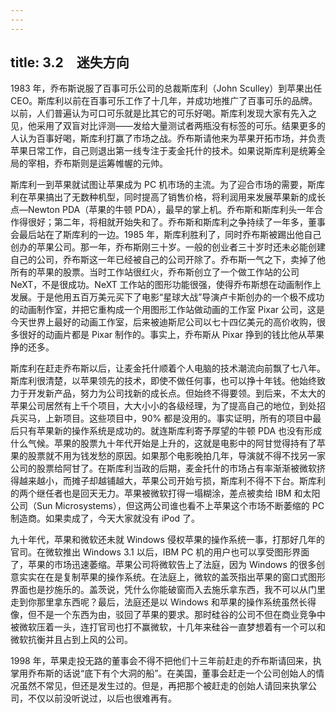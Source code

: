 ```yaml
---
---
---
```

title: 3.2　迷失方向
---



1983 年，乔布斯说服了百事可乐公司的总裁斯库利（John Sculley）到苹果出任 CEO。斯库利以前在百事可乐工作了十几年，并成功地推广了百事可乐的品牌。以前，人们普遍认为可口可乐就是比其它的可乐好喝。斯库利发现大家有先入之见，他采用了双盲对比评测——发给大量测试者两瓶没有标签的可乐。结果更多的人认为百事好喝，斯库利打赢了市场之战。乔布斯请他来为苹果开拓市场，并负责苹果日常工作，自己则退出第一线专注于麦金托什的技术。如果说斯库利是统筹全局的宰相，乔布斯则是运筹帷幄的元帅。

斯库利一到苹果就试图让苹果成为 PC 机市场的主流。为了迎合市场的需要，斯库利在苹果搞出了无数种机型，同时提高了销售价格，将利润用来发展苹果新的成长点—Newton PDA（苹果的牛顿 PDA），最早的掌上机。乔布斯和斯库利头一年合作得很好；第二年，将相就开始失和了。乔布斯和斯库利之争持续了一年多，董事会最后站在了斯库利的一边。1985 年，斯库利胜利了，同时乔布斯被踢出他自己创办的苹果公司。那一年，乔布斯刚三十岁。一般的创业者三十岁时还未必能创建自己的公司，乔布斯这一年已经被自己的公司开除了。乔布斯一气之下，卖掉了他所有的苹果的股票。当时工作站很红火，乔布斯创立了一个做工作站的公司 NeXT，不是很成功。NeXT 工作站的图形功能很强，使得乔布斯想在动画制作上发展。于是他用五百万美元买下了电影“星球大战”导演卢卡斯创办的一个极不成功的动画制作室，并把它重构成一个用图形工作站做动画的工作室 Pixar 公司，这是今天世界上最好的动画工作室，后来被迪斯尼公司以七十四亿美元的高价收购，很多很好的动画片都是 Pixar 制作的。事实上，乔布斯从 Pixar 挣到的钱比他从苹果挣的还多。

斯库利在赶走乔布斯以后，让麦金托什顺着个人电脑的技术潮流向前飘了七八年。斯库利很清楚，以苹果领先的技术，即使不做任何事，也可以挣十年钱。他始终致力于开发新产品，努力为公司找新的成长点。但始终不得要领。到后来，不太大的苹果公司居然有上千个项目，大大小小的各级经理，为了提高自己的地位，到处招兵买马，上新项目。这些项目中，90% 都是没用的。事实证明，所有的项目中最后只有苹果新的操作系统是成功的。就连斯库利寄予厚望的牛顿 PDA 也没有形成什么气候。苹果的股票九十年代开始是上升的，这就是电影中的阿甘觉得持有了苹果的股票就不用为钱发愁的原因。如果那个电影晚拍几年，导演就不得不找另一家公司的股票给阿甘了。在斯库利当政的后期，麦金托什的市场占有率渐渐被微软挤得越来越小，而摊子却越铺越大，苹果公司开始亏损，斯库利不得不下台。斯库利的两个继任者也是回天无力。苹果被微软打得一塌糊涂，差点被卖给 IBM 和太阳公司（Sun Microsystems），但这两公司谁也看不上苹果这个市场不断萎缩的 PC 制造商。如果卖成了，今天大家就没有 iPod 了。

九十年代，苹果和微软还未就 Windows 侵权苹果的操作系统一事，打那好几年的官司。在微软推出 Windows 3.1 以后，IBM PC 机的用户也可以享受图形界面了，苹果的市场迅速萎缩。苹果公司将微软告上了法庭，因为 Windows 的很多创意实实在在是复制苹果的操作系统。在法庭上，微软的盖茨指出苹果的窗口式图形界面也是抄施乐的。盖茨说，凭什么你能破窗而入去施乐拿东西，我不可以从门里走到你那里拿东西呢？最后，法庭还是以 Windows 和苹果的操作系统虽然长得像，但不是一个东西为由，驳回了苹果的要求。那时硅谷的公司不但在商业竞争中被微软压着一头，连打官司也打不赢微软，十几年来硅谷一直梦想着有一个可以和微软抗衡并且占到上风的公司。

1998 年，苹果走投无路的董事会不得不把他们十三年前赶走的乔布斯请回来，执掌用乔布斯的话说“底下有个大洞的船”。在美国，董事会赶走一个公司创始人的情况虽然不常见，但还是发生过的。但是，再把那个被赶走的创始人请回来执掌公司，不仅以前没听说过，以后也很难再有。